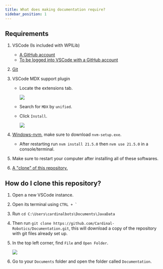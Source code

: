 ```yaml
---
title: What does making documentation require?
sidebar_position: 1
---
```


## Requirements
1. VSCode (Is included with WPILib)
    * [A GitHub account](../programming/github/Intro.mdx#how-do-i-make-a-github-account)
    * [To be logged into VSCode with a GitHub account](../programming/github/Intro.mdx#how-do-i-login-to-vscode-and-git-with-my-github-account)
2. [Git](../programming/github/Intro.mdx#how-do-i-download-git)
3. VSCode MDX support plugin 
    * Locate the extensions tab.

        ![](images/extensionsTab.png)

    * Search for `MDX` by `unified`.
    * Click `Install`.

        ![](images/mdxInstall.png)

4. [Windows-nvm](https://github.com/coreybutler/nvm-windows/releases/latest), make sure to download `nvm-setup.exe`.
    * After restarting run `nvm install 21.5.0` then `nvm use 21.5.0` in a console/terminal.
5. Make sure to restart your computer after installing all of these softwares.
6. [A "clone" of this repository.](#how-do-i-clone-this-repository)

## How do I clone this repository?

1. Open a new VSCode instance.

2. Open its terminal using `` CTRL + ` ``

3. Run `cd C:\Users\cardinalbots\Documents\JavaData`

4. Then run `git clone https://github.com/Cardinal-Robotics/Documentation.git`, this will download a copy of the repository with git files already set up.

5. In the top left corner, find `File` and `Open Folder`.

    ![](./images/openFolder.png)

6. Go to your `Documents` folder and open the folder called `Documentation`.